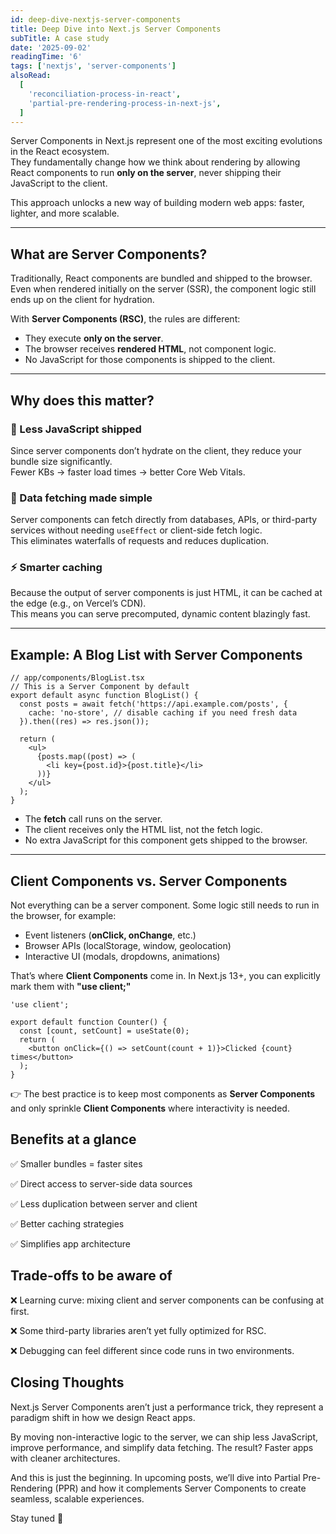 ```yaml
---
id: deep-dive-nextjs-server-components
title: Deep Dive into Next.js Server Components
subTitle: A case study
date: '2025-09-02'
readingTime: '6'
tags: ['nextjs', 'server-components']
alsoRead:
  [
    'reconciliation-process-in-react',
    'partial-pre-rendering-process-in-next-js',
  ]
---
```


Server Components in Next.js represent one of the most exciting evolutions in the React ecosystem.  
They fundamentally change how we think about rendering by allowing React components to run **only on the server**, never shipping their JavaScript to the client.

This approach unlocks a new way of building modern web apps: faster, lighter, and more scalable.

---

## What are Server Components?

Traditionally, React components are bundled and shipped to the browser. Even when rendered initially on the server (SSR), the component logic still ends up on the client for hydration.

With **Server Components (RSC)**, the rules are different:

- They execute **only on the server**.
- The browser receives **rendered HTML**, not component logic.
- No JavaScript for those components is shipped to the client.

---

## Why does this matter?

### 🚀 Less JavaScript shipped

Since server components don’t hydrate on the client, they reduce your bundle size significantly.  
Fewer KBs → faster load times → better Core Web Vitals.

### 🔎 Data fetching made simple

Server components can fetch directly from databases, APIs, or third-party services without needing `useEffect` or client-side fetch logic.  
This eliminates waterfalls of requests and reduces duplication.

### ⚡ Smarter caching

Because the output of server components is just HTML, it can be cached at the edge (e.g., on Vercel’s CDN).  
This means you can serve precomputed, dynamic content blazingly fast.

---

## Example: A Blog List with Server Components

```tsx
// app/components/BlogList.tsx
// This is a Server Component by default
export default async function BlogList() {
  const posts = await fetch('https://api.example.com/posts', {
    cache: 'no-store', // disable caching if you need fresh data
  }).then((res) => res.json());

  return (
    <ul>
      {posts.map((post) => (
        <li key={post.id}>{post.title}</li>
      ))}
    </ul>
  );
}
```

- The **fetch** call runs on the server.
- The client receives only the HTML list, not the fetch logic.
- No extra JavaScript for this component gets shipped to the browser.

---

## Client Components vs. Server Components

Not everything can be a server component. Some logic still needs to run in the browser, for example:

- Event listeners (**onClick, onChange**, etc.)
- Browser APIs (localStorage, window, geolocation)
- Interactive UI (modals, dropdowns, animations)

That’s where **Client Components** come in.
In Next.js 13+, you can explicitly mark them with **"use client;"**

```tsx
'use client';

export default function Counter() {
  const [count, setCount] = useState(0);
  return (
    <button onClick={() => setCount(count + 1)}>Clicked {count} times</button>
  );
}
```

👉 The best practice is to keep most components as **Server Components** and only sprinkle **Client Components** where interactivity is needed.

## Benefits at a glance

✅ Smaller bundles = faster sites

✅ Direct access to server-side data sources

✅ Less duplication between server and client

✅ Better caching strategies

✅ Simplifies app architecture

## Trade-offs to be aware of

❌ Learning curve: mixing client and server components can be confusing at first.

❌ Some third-party libraries aren’t yet fully optimized for RSC.

❌ Debugging can feel different since code runs in two environments.

## Closing Thoughts

Next.js Server Components aren’t just a performance trick, they represent a paradigm shift in how we design React apps.

By moving non-interactive logic to the server, we can ship less JavaScript, improve performance, and simplify data fetching. The result? Faster apps with cleaner architectures.

And this is just the beginning.
In upcoming posts, we’ll dive into Partial Pre-Rendering (PPR) and how it complements Server Components to create seamless, scalable experiences.

Stay tuned 🚀
